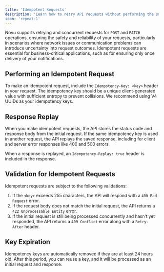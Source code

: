 ```yaml
---
title: 'Idempotent Requests'
description: 'Learn how to retry API requests without performing the same operation twice'
icon: 'repeat-1'
---
```


Novu supports retrying and concurrent requests for `POST` and `PATCH` operations, ensuring the safety and reliability of your requests, particularly in scenarios where network issues or communication problems can introduce uncertainty into request outcomes. Idempotent requests are essential for business-critical applications, such as for ensuring only once delivery of your notifications.

## Performing an Idempotent Request

To make an idempotent request, include the `Idempotency-Key: <key>` header in your request. The idempotency key should be a unique client-generated value with sufficient entropy to prevent collisions. We recommend using V4 UUIDs as your idempotency keys.

## Response Replay

When you make idempotent requests, the API stores the status code and response body from the initial request. If the same idempotency key is used in another request, the API replays the saved response, including for client and server error responses like 400 and 500 errors.

When a response is replayed, an `Idempotency-Replay: true` header is included in the response.

## Validation for Idempotent Requests

Idempotent requests are subject to the following validations:

1. If the `<key>` exceeds 255 characters, the API will respond with a `400 Bad Request` error.
2. If the request body does not match the initial request, the API returns a `422 Unprocessable Entity` error.
3. If the initial request is still being processed concurrently and hasn't yet responded, the API returns a `409 Conflict` error along with a `Retry-After` header.

## Key Expiration

Idempotency keys are automatically removed if they are at least 24 hours old. After this period, you can reuse a key, and it will be processed as an initial request and response.